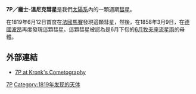 {{Infobox Comet
| name=7P/龐士-溫尼克彗星
| image=Artists Concept 1921 Pons–Winnecke.jpg
| discoverer={{link-en|尚·路易斯·龐士|Jean-Louis Pons}}和<br />{{link-en|弗里德里希·奧古斯特·特奧多爾·溫尼克|Friedrich August Theodor Winnecke}}
| discovery_date=1819年6月12日和<br />1858年3月9日
| designations=1858 E1, 1858 II, 1819 III,<br />1927c, 1933b, 1939c,<br />1945a, 1951c, 1964b,<br />1970b, 1976f, 1983b,<br />1989g
| epoch=2002年5月6日
| semimajor=3.434 [[天文單位|AU]]
| perihelion=1.257 AU
| aphelion=5.611 AU
| eccentricity=0.634
| period=6.37 [[儒略年|儒略年]]
| inclination= 22.28°
| last_p=2015年2月8日
| next_p=2021年5月27日
}}

'''7P／龐士-溫尼克彗星'''是我們[[太陽系|太陽系]]內的一顆週期[[彗星|彗星]]。

{{link-en|尚·路易斯·龐士|Jean-Louis Pons}}在1819年6月12日首度在[[法國|法國]][[馬賽|馬賽]]發現這顆彗星，然後，在1858年3月9日，{{link-en|弗里德里希·奧古斯特·特奧多爾·溫尼克|Friedrich August Theodor Winnecke}}在[[德國|德國]][[波昂|波昂]]再度發現這顆彗星。這顆彗星被認為是6月下旬的[[6月牧夫座流星雨|6月牧夫座流星雨]]的母體。

== 外部連結 ==
* [http://cometography.com/pcomets/007p.html 7P at Kronk's Cometography] {{Wayback|url=http://cometography.com/pcomets/007p.html |date=20110927090058 }}

{{PeriodicComets Navigator|6P/德亞瑞司特彗星|8P/塔特爾彗星}}
{{Comet-stub}}

[[Category:彗星|7P]]
[[Category:1819年发现的天体|Category:1819年发现的天体]]